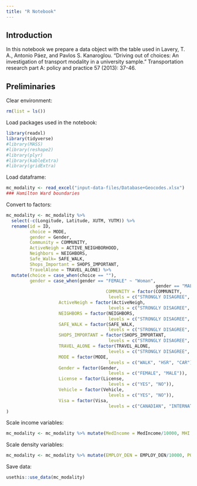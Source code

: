 ```yaml
---
title: "R Notebook"
---
```


## Introduction

In this notebook we prepare a data object with the table used in Lavery, T. A., Antonio Páez, and Pavlos S. Kanaroglou. "Driving out of choices: An investigation of transport modality in a university sample." Transportation research part A: policy and practice 57 (2013): 37-46.

## Preliminaries

Clear environment:
```r
rm(list = ls())
```

Load packages used in the notebook:
```r
library(readxl)
library(tidyverse)
#library(MASS)
#library(reshape2)
#library(plyr)
#library(kableExtra)
#library(gridExtra)
```

Load dataframe:
```r
mc_modality <- read_excel("input-data-files/Database+Geocodes.xlsx")
### Hamilton Ward boundaries
```

Convert to factors:
```r
mc_modality <- mc_modality %>% 
  select(-c(Longitude, Latitude, XUTM, YUTM)) %>%
  rename(id = ID,
         choice = MODE,
         gender = Gender,
         Community = COMMUNITY,
         ActiveNeigh = ACTIVE_NEIGHBORHOOD,
         Neighbors = NEIGHBORS,
         Safe_Walk= SAFE_WALK,
         Shops_Important = SHOPS_IMPORTANT,
         TravelAlone = TRAVEL_ALONE) %>%
  mutate(choice = case_when(choice == ""),
         gender = case_when(gender == "FEMALE" ~ "Woman",
                                                         gender == "MALE" ~ "Man"),
                                      COMMUNITY = factor(COMMUNITY, 
                                       levels = c("STRONGLY DISAGREE", "DISAGREE", "NEUTRAL", "AGREE", "STRONGLY AGREE"), ordered = TRUE),
                    ActiveNeigh = factor(ActiveNeigh, 
                                       levels = c("STRONGLY DISAGREE", "DISAGREE", "NEUTRAL", "AGREE", "STRONGLY AGREE"), ordered = TRUE),
                    NEIGHBORS = factor(NEIGHBORS, 
                                       levels = c("STRONGLY DISAGREE", "DISAGREE", "NEUTRAL", "AGREE", "STRONGLY AGREE"), ordered = TRUE),
                    SAFE_WALK = factor(SAFE_WALK, 
                                       levels = c("STRONGLY DISAGREE", "DISAGREE", "NEUTRAL", "AGREE", "STRONGLY AGREE"), ordered = TRUE),
                    SHOPS_IMPORTANT = factor(SHOPS_IMPORTANT, 
                                       levels = c("STRONGLY DISAGREE", "DISAGREE", "NEUTRAL", "AGREE", "STRONGLY AGREE"), ordered = TRUE),
                    TRAVEL_ALONE = factor(TRAVEL_ALONE, 
                                       levels = c("STRONGLY DISAGREE", "DISAGREE", "NEUTRAL", "AGREE", "STRONGLY AGREE"), ordered = TRUE),
                    MODE = factor(MODE, 
                                       levels = c("WALK", "HSR", "CAR")),
                    Gender = factor(Gender, 
                                       levels = c("FEMALE", "MALE")),
                    License = factor(License, 
                                       levels = c("YES", "NO")),
                    Vehicle = factor(Vehicle, 
                                       levels = c("YES", "NO")),
                    Visa = factor(Visa, 
                                       levels = c("CANADIAN", "INTERNATIONAL"))
)
```

Scale income variables:
```r
mc_modality <- mc_modality %>% mutate(MedIncome = MedIncome/10000, MHI = MHI/10000)
```

Scale density variables:
```r
mc_modality <- mc_modality %>% mutate(EMPLOY_DEN = EMPLOY_DEN/10000, POP_DENSIT = POP_DENSIT/10000)
```

Save data:
```r
usethis::use_data(mc_modality)
```

